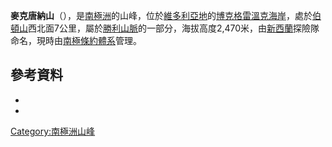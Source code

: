 {{coord|72|30|S|166|36|E|source:GNIS|display=title}}

'''麥克唐納山'''（{{lang-en|Mount McDonald}}），是[[南極洲|南極洲]]的山峰，位於[[維多利亞地|維多利亞地]]的[[博克格雷溫克海岸|博克格雷溫克海岸]]，處於[[伯頓山|伯頓山]]西北面7公里，屬於[[勝利山脈|勝利山脈]]的一部分，海拔高度2,470米，由[[新西蘭|新西蘭]]探險隊命名，現時由[[南極條約體系|南極條約體系]]管理。

==參考資料==
*{{cite gnis | type = antarid | id = 9669| name = Mount McDonald | accessdate = 2013-09-06}}
*{{usgs-gazetteer|id=9669}}

{{DEFAULTSORT:Mount McDonald}}
[[Category:南極洲山峰|Category:南極洲山峰]]


{{BorchgrevinkCoast-geo-stub}}